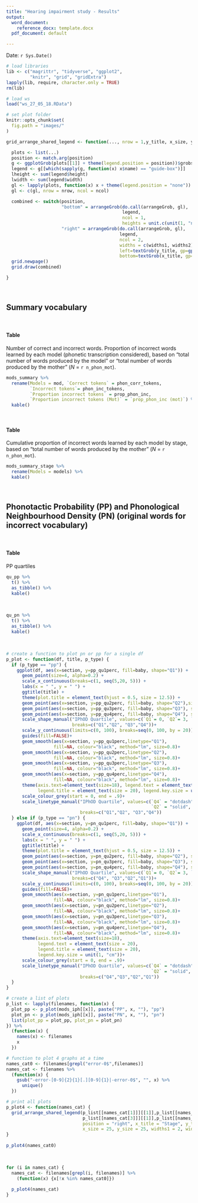 ```yaml
---
title: "Hearing impairment study - Results"
output:
  word_document:
    reference_docx: template.docx
  pdf_document: default

---
```


Date: `r Sys.Date()`

```r
# load libraries
lib <- c("magrittr", "tidyverse", "ggplot2",
         "knitr", "grid", "gridExtra")
lapply(lib, require, character.only = TRUE)
rm(lib)

# load ws
load("ws_27_05_18.RData")

# set plot folder
knitr::opts_chunk$set(
  fig.path = "images/"
)
```

<!-- additional funs -->
```r
grid_arrange_shared_legend <- function(..., nrow = 1,y_title, x_size, y_size,widths1 = 2, widths2=0.2,hjust1=1, x_title, ncol = length(list(...)), position = c("bottom", "right")) {

  plots <- list(...)
  position <- match.arg(position)
  g <- ggplotGrob(plots[[1]] + theme(legend.position = position))$grobs
  legend <- g[[which(sapply(g, function(x) x$name) == "guide-box")]]
  lheight <- sum(legend$height)
  lwidth <- sum(legend$width)
  gl <- lapply(plots, function(x) x + theme(legend.position = "none"))
  gl <- c(gl, nrow = nrow, ncol = ncol)

  combined <- switch(position,
                     "bottom" = arrangeGrob(do.call(arrangeGrob, gl),
                                            legend,
                                            ncol = 1,
                                            heights = unit.c(unit(1, "npc") - lheight, lheight)),
                     "right" = arrangeGrob(do.call(arrangeGrob, gl),
                                           legend,
                                           ncol = 2,
                                           widths = c(widths1, widths2),
                                           left=textGrob(y_title, gp=gpar(fontsize=y_size), rot = 90),
                                           bottom=textGrob(x_title, gp=gpar(fontsize=x_size), vjust = 0, hjust = hjust1)))
  grid.newpage()
  grid.draw(combined)

}
```

<br>

## Summary vocabulary

<br>

#### Table

Number of correct and incorrect words. Proportion of incorrect words learned by each model (phonetic transcription considered), based on "total number of words produced by the model" or "total number of words produced by the mother" (*N* = `r n_phon_mot`).

```r
mods_summary %>%
  rename(Models = mod, `Correct tokens` = phon_corr_tokens,
         `Incorrect tokens`= phon_inc_tokens, 
         `Proportion incorrect tokens` = prop_phon_inc,
         `Proportion incorrect tokens (Mot)` = `prop_phon_inc (mot)`) %>%
  kable()
```

<br>

#### Table

Cumulative proportion of incorrect words learned by each model by stage, based on "total number of words produced by the mother" (*N* = `r n_phon_mot`).

```r
mods_summary_stage %>%
  rename(Models = models) %>%
  kable()
```

<br>

## Phonotactic Probability (PP) and Phonological Neighbourhood Density (PN) (original words for incorrect vocabulary)

<br>

#### Table

PP quartiles

```r
qu_pp %>%
  t() %>%
  as_tibble() %>%
  kable()
```

<br>

```r
qu_pn %>%
  t() %>%
  as_tibble() %>%
  kable()
```

<br>

```r
# create a function to plot pn or pp for a single df
p_plot <- function(df, title, p_type) {
  if (p_type == "pp") {
    ggplot(df, aes(x=section, y=pp_qu1perc, fill=baby, shape="Q1")) + 
      geom_point(size=4, alpha=0.2) +
      scale_x_continuous(breaks=c(1, seq(5,20, 5))) +
      labs(x = " ", y = " ") +
      ggtitle(title) +
      theme(plot.title = element_text(hjust = 0.5, size = 12.5)) +
      geom_point(aes(x=section, y=pp_qu2perc, fill=baby, shape="Q2"),size=4, alpha=0.2) + 
      geom_point(aes(x=section, y=pp_qu3perc, fill=baby, shape="Q3"), size=4,alpha=0.2) + 
      geom_point(aes(x=section, y=pp_qu4perc, fill=baby, shape="Q4"), size=4,alpha=0.2) + 
      scale_shape_manual("IPhOD Quartile", values=c(`Q1`= 0, `Q2`= 3, `Q3` = 2, `Q4`=1),
                         breaks=c("Q1","Q2", "Q3","Q4"))+
      scale_y_continuous(limits=c(0, 100), breaks=seq(0, 100, by = 20))+
      guides(fill=FALSE)+
      geom_smooth(aes(x=section, y=pp_qu1perc,linetype="Q1"), 
                  fill=NA, colour="black", method="lm", size=0.8)+
      geom_smooth(aes(x=section, y=pp_qu2perc,linetype="Q2"), 
                  fill=NA, colour="black", method="lm", size=0.8)+
      geom_smooth(aes(x=section, y=pp_qu3perc,linetype="Q3"), 
                  fill=NA, colour="black", method="lm", size=0.8)+
      geom_smooth(aes(x=section, y=pp_qu4perc,linetype="Q4"), 
                  fill=NA, colour="black", method="lm", size=0.8)+
      theme(axis.text=element_text(size=18), legend.text = element_text(size = 20), 
            legend.title = element_text(size = 20), legend.key.size = unit(1, "cm")) +
      scale_colour_grey(start = 0, end = .9)+
      scale_linetype_manual("IPhOD Quartile", values=c(`Q4` = "dotdash", `Q1` = "longdash",
                                                       `Q2` = "solid", `Q3`= "dotted"), 
                            breaks=c("Q1","Q2", "Q3","Q4"))
  } else if (p_type == "pn") {
    ggplot(df, aes(x=section, y=pn_qu1perc, fill=baby, shape="Q1")) + 
      geom_point(size=4, alpha=0.2) +
      scale_x_continuous(breaks=c(1, seq(5,20, 5))) +
      labs(x = " ", y = " ") +
      ggtitle(title) +
      theme(plot.title = element_text(hjust = 0.5, size = 12.5)) +
      geom_point(aes(x=section, y=pn_qu2perc, fill=baby, shape="Q2"), size=4,alpha=0.2) + 
      geom_point(aes(x=section, y=pn_qu3perc, fill=baby, shape="Q3"), size=4,alpha=0.2) + 
      geom_point(aes(x=section, y=pn_qu4perc, fill=baby, shape="Q4"), size=4,alpha=0.2) + 
      scale_shape_manual("IPhOD Quartile", values=c(`Q1`= 0, `Q2`= 3, `Q3` = 2, `Q4`=1),
                         breaks=c("Q4", "Q3","Q2","Q1"))+
      scale_y_continuous(limits=c(0, 100), breaks=seq(0, 100, by = 20))+
      guides(fill=FALSE)+
      geom_smooth(aes(x=section, y=pn_qu1perc,linetype="Q1"), 
                  fill=NA, colour="black", method="lm", size=0.8)+
      geom_smooth(aes(x=section, y=pn_qu2perc,linetype="Q2"), 
                  fill=NA, colour="black", method="lm", size=0.8)+
      geom_smooth(aes(x=section, y=pn_qu3perc,linetype="Q3"), 
                  fill=NA, colour="black", method="lm", size=0.8)+
      geom_smooth(aes(x=section, y=pn_qu4perc,linetype="Q4"), 
                  fill=NA, colour="black", method="lm", size=0.8)+
      theme(axis.text=element_text(size=18),         
            legend.text = element_text(size = 20),         
            legend.title = element_text(size = 20),         
            legend.key.size = unit(1, "cm"))+     
      scale_colour_grey(start = 0, end = .9)+
      scale_linetype_manual("IPhOD Quartile", values=c(`Q4` = "dotdash", `Q1` = "longdash",
                                                       `Q2` = "solid", `Q3`= "dotted"), 
                            breaks=c("Q4","Q3","Q2","Q1"))
  }
}

# create a list of plots
p_list <- lapply(filenames, function(x) {
  plot_pp <- p_plot(mods_iph[[x]], paste("PP", x, ""), "pp")
  plot_pn <- p_plot(mods_iph[[x]], paste("PN", x, ""), "pn")
  list(plot_pp = plot_pp, plot_pn = plot_pn)
}) %>%
  (function(x) {
    names(x) <- filenames
    x
  })

# function to plot 4 graphs at a time
names_cat0 <- filenames[grepl("error-0$",filenames)]
names_cat <- filenames %>%
  (function(x) {
    gsub("-error-[0-9]{2}{1}[.][0-9]{1}|-error-0$", "", x) %>%
      unique()
  })

# print all plots
p_plot4 <- function(names_cat) {
  grid_arrange_shared_legend(p_list[[names_cat[1]]][[1]],p_list[[names_cat[2]]][[1]],
                             p_list[[names_cat[3]]][[1]],p_list[[names_cat[4]]][[1]],
                             position = "right", x_title = "Stage", y_title = "Novel words (%)",
                             x_size = 25, y_size = 25, widths1 = 2, widths2 = 0.5, hjust1 = 1)
}
  
p_plot4(names_cat0)
```

<br>

```r
for (i in names_cat) {
  names_cat <- filenames[grepl(i, filenames)] %>%
    (function(x) {x[!x %in% names_cat0]})
  
  p_plot4(names_cat)
}
```

